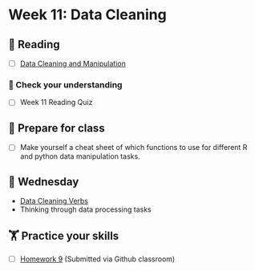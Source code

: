 # Week 11: Data Cleaning
  
## 📖 Reading

  - [ ] [Data Cleaning and Manipulation](https://srvanderplas.github.io/stat-computing-r-python/part-wrangling/03-data-cleaning.html)

### 🎯 Check your understanding

- [ ] Week 11 Reading Quiz

## 🥣 Prepare for class

- [ ] Make yourself a cheat sheet of which functions to use for different R and python data manipulation tasks.

## 🐪 Wednesday

- [Data Cleaning Verbs](../slides/11-wrangling.qmd)
- Thinking through data processing tasks

##  🏋️ Practice your skills

- [ ] [Homework 9](../homework/09-data-cleaning.qmd)  (Submitted via Github classroom)

